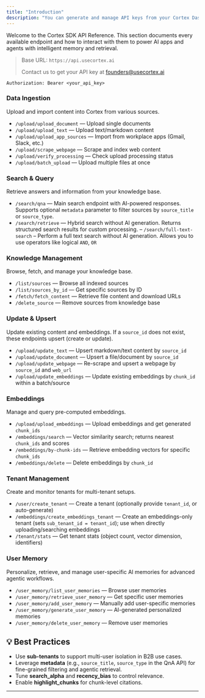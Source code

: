 ```yaml
---
title: "Introduction"
description: "You can generate and manage API keys from your Cortex Dashboard. All endpoints require an API key sent as a Bearer token in the Authorization header."
---
```


Welcome to the Cortex SDK API Reference. This section documents every available endpoint and how to interact with them to power AI apps and agents with intelligent memory and retrieval.

> Base URL: `https://api.usecortex.ai`
>
> Contact us to get your API key at [founders@usecortex.ai](mailto:founders@usecortex.ai)

```mdx
Authorization: Bearer <your_api_key>
```

### **Data Ingestion**

Upload and import content into Cortex from various sources.

- `/upload/upload_document` — Upload single documents
- `/upload/upload_text` — Upload text/markdown content
- `/upload/upload_app_sources` — Import from workplace apps (Gmail, Slack, etc.)
- `/upload/scrape_webpage` — Scrape and index web content
- `/upload/verify_processing` — Check upload processing status
- `/upload/batch_upload` — Upload multiple files at once

### **Search & Query**

Retrieve answers and information from your knowledge base.

- `/search/qna` — Main search endpoint with AI-powered responses. Supports optional `metadata` parameter to filter sources by `source_title` or `source_type`.
- `/search/retrieve` — Hybrid search without AI generation. Returns structured search results for custom processing.
– `/search/full-text-search` – Perform a full text search without AI generation. Allows you to use operators like logical `AND`, `OR`

### **Knowledge Management**

Browse, fetch, and manage your knowledge base.

- `/list/sources` — Browse all indexed sources
- `/list/sources_by_id` — Get specific sources by ID
- `/fetch/fetch_content` — Retrieve file content and download URLs
- `/delete_source` — Remove sources from knowledge base

### **Update & Upsert**

Update existing content and embeddings. If a `source_id` does not exist, these endpoints upsert (create or update).

- `/upload/update_text` — Upsert markdown/text content by `source_id`
- `/upload/update_document` — Upsert a file/document by `source_id`
- `/upload/update_webpage` — Re-scrape and upsert a webpage by `source_id` and `web_url`
- `/upload/update_embeddings` — Update existing embeddings by `chunk_id` within a batch/source

### **Embeddings**

Manage and query pre-computed embeddings.

- `/upload/upload_embeddings` — Upload embeddings and get generated `chunk_ids`
- `/embeddings/search` — Vector similarity search; returns nearest `chunk_ids` and scores
- `/embeddings/by-chunk-ids` — Retrieve embedding vectors for specific `chunk_ids`
- `/embeddings/delete` — Delete embeddings by `chunk_id`

### **Tenant Management**

Create and monitor tenants for multi-tenant setups.

- `/user/create_tenant` — Create a tenant (optionally provide `tenant_id`, or auto-generate)
- `/embeddings/create_embeddings_tenant` — Create an embeddings-only tenant (sets `sub_tenant_id = tenant_id`); use when directly uploading/searching embeddings
- `/tenant/stats` — Get tenant stats (object count, vector dimension, identifiers)

### **User Memory**

Personalize, retrieve, and manage user-specific AI memories for advanced agentic workflows.

- `/user_memory/list_user_memories` — Browse user memories
- `/user_memory/retrieve_user_memory` — Get specific user memories
- `/user_memory/add_user_memory` — Manually add user-specific memories
- `/user_memory/generate_user_memory` — AI-generated personalized memories
- `/user_memory/delete_user_memory` — Remove user memories

## 💡 Best Practices

- Use **sub-tenants** to support multi-user isolation in B2B use cases.
- Leverage **metadata** (e.g., `source_title`, `source_type` in the QnA API) for fine-grained filtering and agentic retrieval.
- Tune **search_alpha** and **recency_bias** to control relevance.
- Enable **highlight_chunks** for chunk-level citations.

---